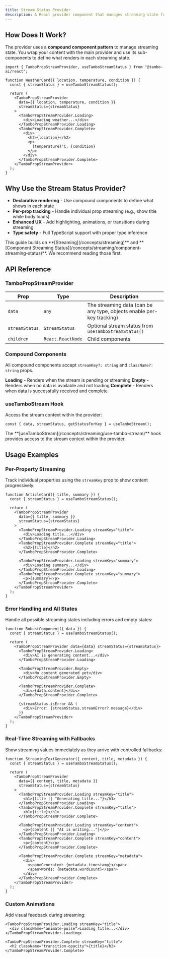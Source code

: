 ```yaml
---
title: Stream Status Provider
description: A React provider component that manages streaming state for AI-generated component props with compound components.
---
```


## How Does It Work?

The provider uses a **compound component pattern** to manage streaming state. You wrap your content with the main provider and use its sub-components to define what renders in each streaming state.

```tsx title="basic-usage.tsx"
import { TamboPropStreamProvider, useTamboStreamStatus } from "@tambo-ai/react";

function WeatherCard({ location, temperature, condition }) {
  const { streamStatus } = useTamboStreamStatus();

  return (
    <TamboPropStreamProvider
      data={{ location, temperature, condition }}
      streamStatus={streamStatus}
    >
      <TamboPropStreamProvider.Loading>
        <div>Loading weather...</div>
      </TamboPropStreamProvider.Loading>
      <TamboPropStreamProvider.Complete>
        <div>
          <h2>{location}</h2>
          <p>
            {temperature}°C, {condition}
          </p>
        </div>
      </TamboPropStreamProvider.Complete>
    </TamboPropStreamProvider>
  );
}
```

## Why Use the Stream Status Provider?

- **Declarative rendering** - Use compound components to define what shows in each state
- **Per-prop tracking** - Handle individual prop streaming (e.g., show title while body loads)
- **Enhanced UX** - Add highlighting, animations, or transitions during streaming
- **Type safety** - Full TypeScript support with proper type inference

<Callout type="info" title="Building on Previous Concepts">
  This guide builds on **[Streaming](/concepts/streaming)** and **[Component
  Streaming Status](/concepts/streaming/component-streaming-status)**. We
  recommend reading those first.
</Callout>

## API Reference

### TamboPropStreamProvider

| Prop           | Type              | Description                                                           |
| -------------- | ----------------- | --------------------------------------------------------------------- |
| `data`         | `any`             | The streaming data (can be any type, objects enable per-key tracking) |
| `streamStatus` | `StreamStatus`    | Optional stream status from `useTamboStreamStatus()`                  |
| `children`     | `React.ReactNode` | Child components                                                      |

### Compound Components

All compound components accept `streamKey?: string` and `className?: string` props.

**Loading** - Renders when the stream is pending or streaming
**Empty** - Renders when no data is available and not loading
**Complete** - Renders when data is successfully received and complete

### useTamboStream Hook

Access the stream context within the provider:

```tsx
const { data, streamStatus, getStatusForKey } = useTamboStream();
```

<Callout type="info" title="useTamboStream Hook">
  The **[useTamboStream](/concepts/streaming/use-tambo-stream)** hook provides
  access to the stream context within the provider.
</Callout>

## Usage Examples

### Per-Property Streaming

Track individual properties using the `streamKey` prop to show content progressively:

```tsx title="per-property-streaming.tsx"
function ArticleCard({ title, summary }) {
  const { streamStatus } = useTamboStreamStatus();

  return (
    <TamboPropStreamProvider
      data={{ title, summary }}
      streamStatus={streamStatus}
    >
      <TamboPropStreamProvider.Loading streamKey="title">
        <div>Loading title...</div>
      </TamboPropStreamProvider.Loading>
      <TamboPropStreamProvider.Complete streamKey="title">
        <h2>{title}</h2>
      </TamboPropStreamProvider.Complete>

      <TamboPropStreamProvider.Loading streamKey="summary">
        <div>Loading summary...</div>
      </TamboPropStreamProvider.Loading>
      <TamboPropStreamProvider.Complete streamKey="summary">
        <p>{summary}</p>
      </TamboPropStreamProvider.Complete>
    </TamboPropStreamProvider>
  );
}
```

### Error Handling and All States

Handle all possible streaming states including errors and empty states:

```tsx title="complete-error-handling.tsx"
function RobustComponent({ data }) {
  const { streamStatus } = useTamboStreamStatus();

  return (
    <TamboPropStreamProvider data={data} streamStatus={streamStatus}>
      <TamboPropStreamProvider.Loading>
        <div>AI is generating content...</div>
      </TamboPropStreamProvider.Loading>

      <TamboPropStreamProvider.Empty>
        <div>No content generated yet</div>
      </TamboPropStreamProvider.Empty>

      <TamboPropStreamProvider.Complete>
        <div>{data.content}</div>
      </TamboPropStreamProvider.Complete>

      {streamStatus.isError && (
        <div>Error: {streamStatus.streamError?.message}</div>
      )}
    </TamboPropStreamProvider>
  );
}
```

### Real-Time Streaming with Fallbacks

Show streaming values immediately as they arrive with controlled fallbacks:

```tsx title="real-time-streaming.tsx"
function StreamingTextGenerator({ content, title, metadata }) {
  const { streamStatus } = useTamboStreamStatus();

  return (
    <TamboPropStreamProvider
      data={{ content, title, metadata }}
      streamStatus={streamStatus}
    >
      <TamboPropStreamProvider.Loading streamKey="title">
        <h1>{title || "Generating title..."}</h1>
      </TamboPropStreamProvider.Loading>
      <TamboPropStreamProvider.Complete streamKey="title">
        <h1>{title}</h1>
      </TamboPropStreamProvider.Complete>

      <TamboPropStreamProvider.Loading streamKey="content">
        <p>{content || "AI is writing..."}</p>
      </TamboPropStreamProvider.Loading>
      <TamboPropStreamProvider.Complete streamKey="content">
        <p>{content}</p>
      </TamboPropStreamProvider.Complete>

      <TamboPropStreamProvider.Complete streamKey="metadata">
        <div>
          <span>Generated: {metadata.timestamp}</span>
          <span>Words: {metadata.wordCount}</span>
        </div>
      </TamboPropStreamProvider.Complete>
    </TamboPropStreamProvider>
  );
}
```

### Custom Animations

Add visual feedback during streaming:

```tsx title="custom-animations.tsx"
<TamboPropStreamProvider.Loading streamKey="title">
  <div className="animate-pulse">Loading title...</div>
</TamboPropStreamProvider.Loading>

<TamboPropStreamProvider.Complete streamKey="title">
  <h2 className="transition-opacity">{title}</h2>
</TamboPropStreamProvider.Complete>
```
